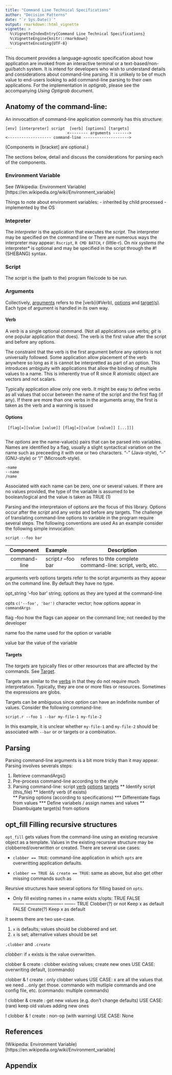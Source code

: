 ```yaml
---
title: "Command Line Technical Specifications"
author: "Decision Patterns"
date: "`r Sys.Date()`"
output: rmarkdown::html_vignette
vignette: >
  %\VignetteIndexEntry{Command Line Technical Specifications}
  %\VignetteEngine{knitr::rmarkdown}
  %\VignetteEncoding{UTF-8}
---
```


This document provides a language-agnostic specification about how application are invoked from an interactive terminal or a text-based/non-gui/batch system. It is intend for developers who wish to understand details and considerations about command-line parsing. It is unlikely to be of much value to end-users looking to add command-line parsing to their own applications.  For the implementation in *optigrab*, please see the accompanying *Using Optigrab* document. 


## Anatomy of the command-line:

An innvocattion of command-line application commonly has this structure: 

    [env] [interpreter] script  [verb] [options] [targets]
                               <-------- arguments ------->
    <------------------- command-line -------------------->
    
(Components in [bracket] are optional.)    

The sections below, detail and discuss the considerations for parsing each of the components.  
    
    
### Environment Variable

See (Wikipedia: Environment Variable)[https://en.wikipedia.org/wiki/Environment_variable]

Things to note about environment variables: 
- inherited by child processed
- implemented by the OS
                
                         
### Intepreter

The *interpreter* is the application that executes the *script*. The interpreter may be specified on the command line or There are numerous ways the interpreter may appear: `Rscript`, `R CMD BATCH`, r (little-r). On *nix systems the *interpreter* is optional and may be specified in the script through the #! (SHEBANG) syntax.


### Script

The *script* is the (path to the) program file/code to be run. 


### Arguments

Collectively, [arguments](#Arguments) refers to the [verb}(#Verb), [options](#Options) and [target(s)](#targets).  Each type of argument is handled in its own way.

####  Verb

A *verb* is a single optional command. (Not all applications use verbs; *git* is one popular application that does). The verb is the first value after the script and before any options. 

The constraint that the verb is the first argument before any options is not universally followed. Some application allow placement of the verb anywhere so long as it is cannot be interpretted as part of an option. This introduces ambiguity with applications that allow the binding of multiple values to a name. This is inherently true of R since R atomistic object are vectors and not scalars.

Typically application allow only one verb. It might be easy to define verbs as all values that occur between the name of the script and the first flag (if any). If there are more than one verbs in the arguments array, the first is taken as the verb and a warning is issued


#### Options

     [flag[=][value [value]] [flag[=][value [value]] [...]]]
     
The *options* are the name-value(s) pairs that can be parsed into variables. Names are identified by a flag, usually a slight syntactical variation on the name such as preceeding it with one or two characters.  "-" (Java-style), "--" (GNU-style) or "/" (Microsoft-style).

    -name
    --name
    /name

Associated with each name can be zero, one or several values. If there are no values provided, the type of the variable is assumed to be boolean/logical and the value is taken as TRUE (1)

Parsing and the interpretaion of options are the focus of this library. Options occur after the *script* and any *verbs* and before any targets. The challenge of translating command-line options to variable in the program require several steps. The following conventions are used 
As an example consider the following simple innvocation:

    script --foo bar
    
 
   Component    Example              Description
--------------  ------------------   -----------
command-line    script.r --foo bar   referes to thte complete command-line: script, verb, etc. 
  
  arguments     verb options targets refer to the script arguments as they appear on the command line. By default they have no type.

  opt_string    '--foo bar'          string; options as they are typed at the command-line 
 
   opts         `c('--foo', 'bar')`  character vector; how options appear in `commandArgs`
    
   flag         --foo                how the flags can appear on the command line; not needed by the developer
 
   name         foo                  the name used for the option or variable
    
   value        bar                  the value of the variable
    
   

#### Targets

The *targets* are typically files or other resources that are affected by the commands. See [Target](#Target).

Targets are similar to the [verbs](#Verb) in that they do not require much interpretation.  Typically, they are one or more files or resources. Sometimes the expressions are globs.  

Targets can be ambiguous since *option* can have an indefinite number of values. Consider the following command-line:

    script.r --foo 1 --bar my-file-1 my-file-2 

In this example, it is unclear whether `my-file-1` and `my-file-2` should be associated with `--bar` or or targets or a combination.  


## Parsing

Parsing command-line arguments is a bit more tricky than it may appear. Parsing involves severals steps:

1. Retrieve commandArgs()
2. Pre-process command-line according to the style
3. Parsing command-line: script [verb] [options] [targets]
** Identify script (this_file) 
** Identify verb (if exists)  
** Parsing options (according to specifications)
*** Differentiate flags from values
*** Define variabels / assign names and values
** Disambuigate target(s) from options


## opt_fill Filling recursive structures

`opt_fill` gets values from the command-line using an existing recursive object as a template. Values in the existing recursive structure may be 
clobberred/overwritten or created. There are several use cases:


* `clobber == TRUE`: command-line application in which `opts` are overwritting application defaults.

* `clobber == TRUE && create == TRUE`: same as above, but also get other missing commands such as 

Reursive structures have several options for filling based on `opts`. 

* Only fill existing names in `x`
name exists
x/opts:   TRUE                       FALSE    
-------- -------------------------  -------
 TRUE     Clobber(?) or not          Keep x as default
 FALSE    Create(?)                  Keep x as default

It seems there are two use-case.

1. `x` is defaults; values should be clobbered and set.
2. `x` is set; alternative values should be set

`.clobber` and `.create`

*clobber*: if `x` exists is the value overwritten.  

clobber   &   create : clobber existing values; create new ones 
                       USE CASE: overwriting default, (commando)
                       
clobber   & ! create : only clobber values 
                       USE CASE: x are all the values that we need ...only                        get those. commando with mutliple commands and one                        config file, etc. (commando: multiple commands)
                       
! clobber &   create : get new values (e.g. don't change defaults)
                       USE CASE: (rare) keep old values adding new ones

! clobber & ! create : non-op (with warning)
                       USE CASE: None 


## References

(Wikipedia: Environment Variable)[https://en.wikipedia.org/wiki/Environment_variable]


## Appendix
